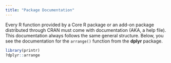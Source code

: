 ---
title: "Package Documentation"
---

Every R function provided by a Core R package or an add-on package distributed through CRAN must come with documentation
(AKA, a help file). This documentation always follows the same general structure. Below, you see the documentation for 
the `arrange()` function from the **dplyr** package.

```{r, echo = FALSE}
library(printr)
?dplyr::arrange
```
